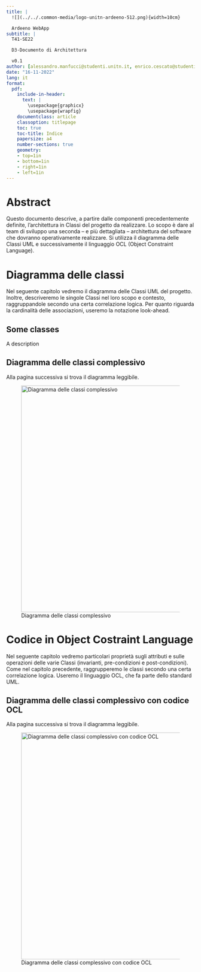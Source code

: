 ```yaml
---
title: | 
  ![](../../.common-media/logo-unitn-ardeeno-512.png){width=10cm}

  Ardeeno WebApp
subtitle: |
  T41-SE22

  D3-Documento di Architettura

  v0.1
author: [alessandro.manfucci@studenti.unitn.it, enrico.cescato@studenti.unitn.it ,m.sottocornola-1@studenti.unitn.it]
date: "16-11-2022"
lang: it
format:
  pdf:
    include-in-header:
      text: |
        \usepackage{graphicx}
        \usepackage{wrapfig}
    documentclass: article
    classoption: titlepage
    toc: true
    toc-title: Indice
    papersize: a4
    number-sections: true
    geometry:
    - top=1in
    - bottom=1in
    - right=1in
    - left=1in
---
```


\pagebreak
# Abstract {.unlisted .unnumbered}

Questo documento descrive, a partire dalle componenti precedentemente definite, l'architettura in Classi del progetto da realizzare. Lo scopo è dare al team di sviluppo una seconda -- e più dettagliata -- architettura del software che dovranno operativamente realizzare. 
Si utilizza il diagramma delle Classi UML e successivamente il linguaggio OCL (Object Constraint Language).

# Diagramma delle classi
Nel seguente capitolo vedremo il diagramma delle Classi UML del progetto. Inoltre, descriveremo le singole Classi nel loro scopo e contesto, raggruppandole secondo una certa correlazione logica.
Per quanto riguarda la cardinalità delle associazioni, useremo la notazione look-ahead.

## Some classes
A description

## Diagramma delle classi complessivo
Alla pagina successiva si trova il diagramma leggibile.
<!--concatenare il pdf!-->

![Diagramma delle classi complessivo](./.media/classi.png){width=16cm fig-pos=H}


# Codice in Object Costraint Language
Nel seguente capitolo vedremo particolari proprietà sugli attributi e sulle operazioni delle varie Classi (invarianti, pre-condizioni e post-condizioni). Come nel capitolo precedente, raggrupperemo le classi secondo una certa correlazione logica.
Useremo il linguaggio OCL, che fa parte dello standard UML.

## Diagramma delle classi complessivo con codice OCL
Alla pagina successiva si trova il diagramma leggibile.
<!--concatenare il pdf!-->

![Diagramma delle classi complessivo con codice OCL](./.media/classi_ocl.png){width=16cm fig-pos=H}
